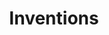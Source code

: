 ---
title: Inventions
description: Get the latest open-source advances in Enginerring and technology.
tableOfContents: false
hero:
  tagline: Credit goes to their respective owners, link at the bottom.
---